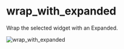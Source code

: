 # wrap_with_expanded

Wrap the selected widget with an Expanded.

![wrap_with_expanded](https://github.com/charlescyt/pyramid_lint/raw/main/resources/wrap_with_expanded.gif)
